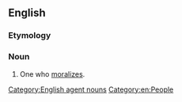 ==English==

===Etymology===
{{suffix|en|moralize|er}}

===Noun===
{{en-noun}}

# One who [[moralize]]s.

[[Category:English agent nouns]]
[[Category:en:People]]
